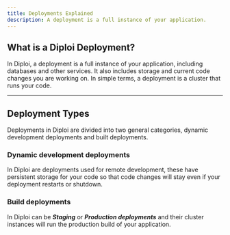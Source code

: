```yaml
---
title: Deployments Explained
description: A deployment is a full instance of your application.
---
```


## What is a Diploi Deployment?

In Diploi, a deployment is a full instance of your application, including databases and
other services. It also includes storage and current code changes you are working on. In simple terms, a deployment is a cluster that runs your code.

***

## Deployment Types

Deployments in Diploi are divided into two general categories, dynamic development deployments and built deployments.

### Dynamic development deployments

In Diploi are deployments used for remote development, these have persistent storage for your code so that code changes will stay even if your deployment restarts or shutdown.

### Build deployments

In Diploi can be _**Staging**_ or _**Production deployments**_  and their cluster instances will run the production build of your application.

